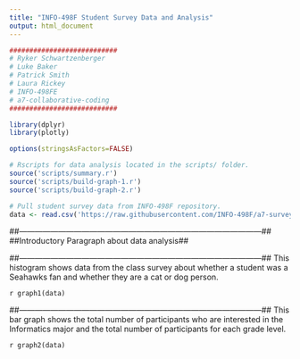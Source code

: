 ```yaml
---
title: "INFO-498F Student Survey Data and Analysis"
output: html_document
---
```


```r
###########################
# Ryker Schwartzenberger
# Luke Baker
# Patrick Smith
# Laura Rickey
# INFO-498FE
# a7-collaborative-coding
###########################

library(dplyr)
library(plotly)

options(stringsAsFactors=FALSE)

# Rscripts for data analysis located in the scripts/ folder.
source('scripts/summary.r')
source('scripts/build-graph-1.r')
source('scripts/build-graph-2.r')

# Pull student survey data from INFO-498F repository.
data <- read.csv('https://raw.githubusercontent.com/INFO-498F/a7-survey-data/master/intro_survey_data.csv')

```

##---------------------------------------------------------------------------------------------##
##Introductory Paragraph about data analysis##


##---------------------------------------------------------------------------------------------##
This histogram shows data from the class survey about whether a student was a Seahawks fan and whether they
are a cat or dog person.

`r graph1(data)`

##---------------------------------------------------------------------------------------------##
This bar graph shows the total number of participants who are interested in the Informatics major
and the total number of participants for each grade level.

`r graph2(data)`
